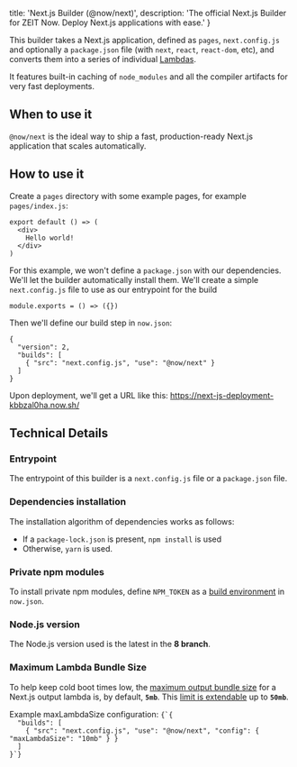 
  title: 'Next.js Builder (@now/next)',
  description: 'The official Next.js Builder for ZEIT Now. Deploy Next.js applications with ease.'
}

This builder takes a Next.js application, defined as `pages`, `next.config.js` and optionally a `package.json` file (with `next`, `react`, `react-dom`, etc), and converts them into a series of individual [Lambdas](/docs/v2/deployments/concepts/lambdas).

It features built-in caching of `node_modules` and all the compiler artifacts for very fast  deployments.

## When to use it

`@now/next` is the ideal way to ship a fast, production-ready Next.js application that scales automatically.

## How to use it

Create a `pages` directory with some example pages, for example `pages/index.js`:

```
export default () => (
  <div>
    Hello world!
  </div>
)
```

For this example, we won't define a `package.json` with our dependencies. We'll let the builder automatically install them. We'll create a simple `next.config.js` file to use as our entrypoint for the build

```
module.exports = () => ({})
```

Then we'll define our build step in `now.json`:

```
{
  "version": 2,
  "builds": [
    { "src": "next.config.js", "use": "@now/next" }
  ]
}
```

Upon deployment, we'll get a URL like this: https://next-js-deployment-kbbzal0ha.now.sh/

## Technical Details

### Entrypoint
The entrypoint of this builder is a `next.config.js` file or a `package.json` file.

### Dependencies installation
The installation algorithm of dependencies works as follows:

- If a `package-lock.json` is present, `npm install` is used
- Otherwise, `yarn` is used.

### Private npm modules
To install private npm modules, define `NPM_TOKEN` as a [build environment](/docs/v2/deployments/configuration#build.env) in `now.json`.

### Node.js version
The Node.js version used is the latest in the **8 branch**.

### Maximum Lambda Bundle Size
To help keep cold boot times low, the [maximum output bundle size](/docs/v2/deployments/concepts/lambdas#maximum-bundle-size) for a Next.js output lambda is, by default, **`5mb`**.
This [limit is extendable](/docs/v2/deployments/builders/overview#configuring-output-lambda-size) up to **`50mb`**.

<Example>
<span>Example <InlineCode>maxLambdaSize</InlineCode> configuration:</span>
<Code>{`{
  "builds": [
    { "src": "next.config.js", "use": "@now/next", "config": { "maxLambdaSize": "10mb" } }
  ]
}`}</Code>
</Example>

